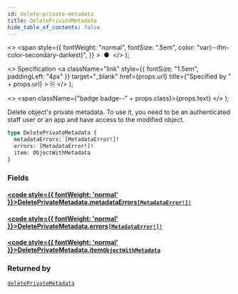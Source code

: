 ```yaml
---
id: delete-private-metadata
title: DeletePrivateMetadata
hide_table_of_contents: false
---
```


  <>
    <span
      style={{
        fontWeight: "normal",
        fontSize: ".5em",
        color: "var(--ifm-color-secondary-darkest)",
      }}
    >
      &nbsp;●&nbsp;
    </span>
  </>
);

  <>
    Specification
    <a
      className="link"
      style={{ fontSize: "1.5em", paddingLeft: "4px" }}
      target="\_blank"
      href={props.url}
      title={"Specified by " + props.url}
    >
      ⎘
    </a>
  </>
);

  <>
    <span className={"badge badge--" + props.class}>{props.text}</span>
  </>
);

Delete object's private metadata. To use it, you need to be an authenticated staff user or an app and have access to the modified object.

```graphql
type DeletePrivateMetadata {
  metadataErrors: [MetadataError!]!
  errors: [MetadataError!]!
  item: ObjectWithMetadata
}
```

### Fields

#### [<code style={{ fontWeight: 'normal' }}>DeletePrivateMetadata.<b>metadataErrors</b></code>](#)<Bullet />[`[MetadataError!]!`](../../api-reference/objects/metadata-error) <Badge class="secondary" text="non-null"/> <Badge class="secondary" text="object"/>

>

#### [<code style={{ fontWeight: 'normal' }}>DeletePrivateMetadata.<b>errors</b></code>](#)<Bullet />[`[MetadataError!]!`](../../api-reference/objects/metadata-error) <Badge class="secondary" text="non-null"/> <Badge class="secondary" text="object"/>

>

#### [<code style={{ fontWeight: 'normal' }}>DeletePrivateMetadata.<b>item</b></code>](#)<Bullet />[`ObjectWithMetadata`](../../api-reference/interfaces/object-with-metadata) <Badge class="secondary" text="interface"/>

>

### Returned by

[`deletePrivateMetadata`](../../api-reference/mutations/delete-private-metadata) <Badge class="secondary" text="mutation"/>
